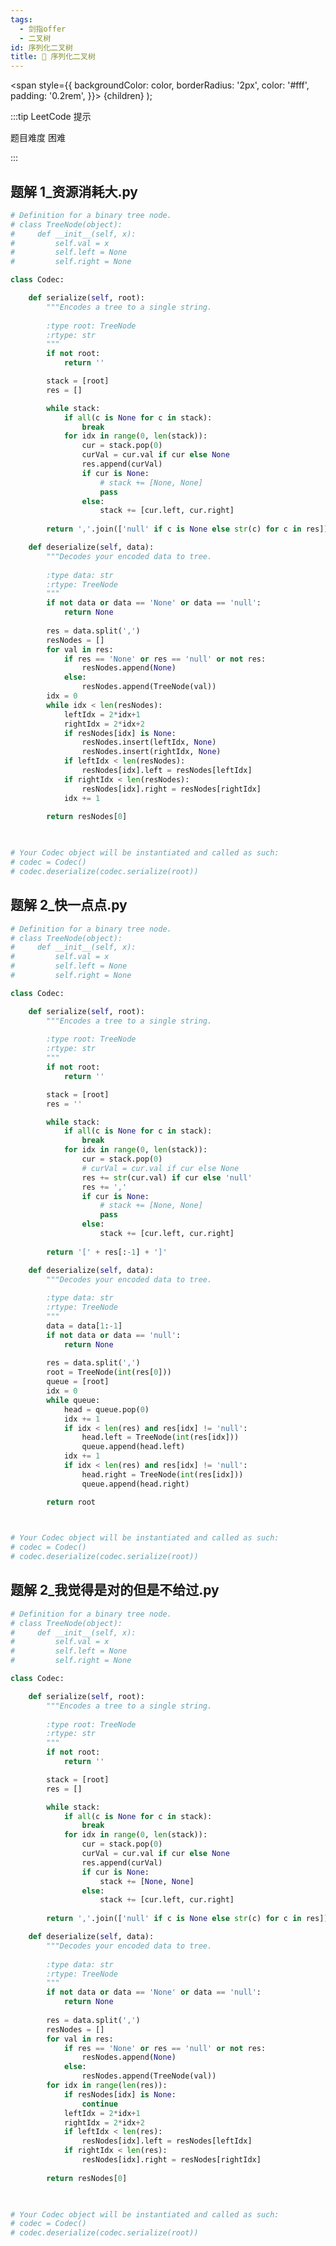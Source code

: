 ```yaml
---
tags:
  - 剑指offer
  - 二叉树
id: 序列化二叉树
title: 🔴 序列化二叉树
---
```


  <span
    style={{
      backgroundColor: color,
      borderRadius: '2px',
      color: '#fff',
      padding: '0.2rem',
    }}>
    {children}
  </span>
);

:::tip LeetCode 提示

题目难度 <Highlight color="#ff375f">困难</Highlight>

:::

## 题解 1_资源消耗大.py

```py
# Definition for a binary tree node.
# class TreeNode(object):
#     def __init__(self, x):
#         self.val = x
#         self.left = None
#         self.right = None

class Codec:

    def serialize(self, root):
        """Encodes a tree to a single string.
        
        :type root: TreeNode
        :rtype: str
        """
        if not root:
            return ''

        stack = [root]
        res = []

        while stack:
            if all(c is None for c in stack):
                break
            for idx in range(0, len(stack)):
                cur = stack.pop(0)
                curVal = cur.val if cur else None
                res.append(curVal)
                if cur is None:
                    # stack += [None, None]
                    pass
                else:
                    stack += [cur.left, cur.right]
        
        return ','.join(['null' if c is None else str(c) for c in res])

    def deserialize(self, data):
        """Decodes your encoded data to tree.
        
        :type data: str
        :rtype: TreeNode
        """
        if not data or data == 'None' or data == 'null':
            return None
        
        res = data.split(',')
        resNodes = []
        for val in res:
            if res == 'None' or res == 'null' or not res:
                resNodes.append(None)
            else:
                resNodes.append(TreeNode(val))
        idx = 0
        while idx < len(resNodes):
            leftIdx = 2*idx+1
            rightIdx = 2*idx+2
            if resNodes[idx] is None:
                resNodes.insert(leftIdx, None)
                resNodes.insert(rightIdx, None)
            if leftIdx < len(resNodes):
                resNodes[idx].left = resNodes[leftIdx]
            if rightIdx < len(resNodes):
                resNodes[idx].right = resNodes[rightIdx]
            idx += 1
        
        return resNodes[0]

        

# Your Codec object will be instantiated and called as such:
# codec = Codec()
# codec.deserialize(codec.serialize(root))
```

## 题解 2_快一点点.py

```py
# Definition for a binary tree node.
# class TreeNode(object):
#     def __init__(self, x):
#         self.val = x
#         self.left = None
#         self.right = None

class Codec:

    def serialize(self, root):
        """Encodes a tree to a single string.
        
        :type root: TreeNode
        :rtype: str
        """
        if not root:
            return ''

        stack = [root]
        res = ''

        while stack:
            if all(c is None for c in stack):
                break
            for idx in range(0, len(stack)):
                cur = stack.pop(0)
                # curVal = cur.val if cur else None
                res += str(cur.val) if cur else 'null'
                res += ','
                if cur is None:
                    # stack += [None, None]
                    pass
                else:
                    stack += [cur.left, cur.right]
        
        return '[' + res[:-1] + ']'

    def deserialize(self, data):
        """Decodes your encoded data to tree.
        
        :type data: str
        :rtype: TreeNode
        """
        data = data[1:-1]
        if not data or data == 'null':
            return None
        
        res = data.split(',')
        root = TreeNode(int(res[0]))
        queue = [root]
        idx = 0
        while queue:
            head = queue.pop(0)
            idx += 1
            if idx < len(res) and res[idx] != 'null':
                head.left = TreeNode(int(res[idx]))
                queue.append(head.left)
            idx += 1
            if idx < len(res) and res[idx] != 'null':
                head.right = TreeNode(int(res[idx]))
                queue.append(head.right)

        return root

        

# Your Codec object will be instantiated and called as such:
# codec = Codec()
# codec.deserialize(codec.serialize(root))
```

## 题解 2_我觉得是对的但是不给过.py

```py
# Definition for a binary tree node.
# class TreeNode(object):
#     def __init__(self, x):
#         self.val = x
#         self.left = None
#         self.right = None

class Codec:

    def serialize(self, root):
        """Encodes a tree to a single string.
        
        :type root: TreeNode
        :rtype: str
        """
        if not root:
            return ''

        stack = [root]
        res = []

        while stack:
            if all(c is None for c in stack):
                break
            for idx in range(0, len(stack)):
                cur = stack.pop(0)
                curVal = cur.val if cur else None
                res.append(curVal)
                if cur is None:
                    stack += [None, None]
                else:
                    stack += [cur.left, cur.right]
        
        return ','.join(['null' if c is None else str(c) for c in res])

    def deserialize(self, data):
        """Decodes your encoded data to tree.
        
        :type data: str
        :rtype: TreeNode
        """
        if not data or data == 'None' or data == 'null':
            return None
        
        res = data.split(',')
        resNodes = []
        for val in res:
            if res == 'None' or res == 'null' or not res:
                resNodes.append(None)
            else:
                resNodes.append(TreeNode(val))
        for idx in range(len(res)):
            if resNodes[idx] is None:
                continue
            leftIdx = 2*idx+1
            rightIdx = 2*idx+2
            if leftIdx < len(res):
                resNodes[idx].left = resNodes[leftIdx]
            if rightIdx < len(res):
                resNodes[idx].right = resNodes[rightIdx]
        
        return resNodes[0]

        

# Your Codec object will be instantiated and called as such:
# codec = Codec()
# codec.deserialize(codec.serialize(root))
```


